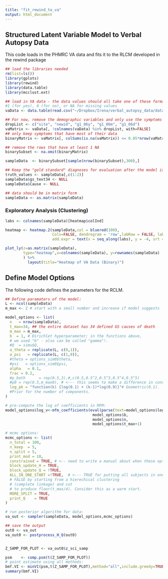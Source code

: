 ```yaml
---
title: "fit_rewind_to_va"
output: html_document
---
```


## Structured Latent Variable Model to Verbal Autopsy Data

This code loads in the PHMRC VA data and fits it to the RLCM developed in the rewind package 

```r
## load the libraries needed 
rm(list=ls())
library(gplots)
library(rewind)
library(data.table)
library(mcclust.ext)

```


```r
## load in VA data - the data values should all take one of these formats:
#1 (for yes), 0 (for no), or NA for missing values 
vaData <- data.table(read.csv("~/Dropbox/Irena/verbal_autopsy_data/data_freeze/datafreeze_07292019_binary.csv"))

## For now, remove the demographic variables and only use the symptoms 
dropList <- c("site", "newid", "g1_06y", "g1_06m", "g1_06d")
vaMatrix <- vaData[, !colnames(vaData) %in% dropList, with=FALSE]
## only keep symptoms that have most of their data 
binaryMatrix <- vaMatrix[, colSums(is.na(vaMatrix)) <= 0.05*nrow(vaMatrix),with=FALSE]

## remove the rows that have at least 1 NA 
binarySubset <- na.omit(binaryMatrix)

sampleData  <- binarySubset[sample(nrow(binarySubset),300),]

## Keep the "gold standard" diagnoses for evaluation after the model is done 
truth_values <- sampleData[,c(1:2)]
sampleData$gs_text34 <- NULL
sampleData$Cause <- NULL

## data should be in matrix form 
sampleData <- as.matrix(sampleData)

```
### Exploratory Analysis (Clustering)

```r

labs <- colnames(sampleData)[heatmap$colInd]

heatmap <- heatmap.2(sampleData,col = bluered(100),
                     Colv=FALSE, dendrogram = 'row',labRow = FALSE, labCol = "",
                     add.expr = text(x = seq_along(labs), y = -4, srt = 180, labels = labs, xpd = TRUE))

plot_ly(z=as.matrix(sampleData),
        type="heatmap",x=colnames(sampleData), y=rownames(sampleData)
        ) %>%
          layout(title="Heatmap of VA Data (Binary)")

```
## Define Model Options 

The following code defines the parameters for the RCLM. 

```r

## Define paramaters of the model: 
L <- ncol(sampleData)
m_max <- 2 # start with a small number and increase if model suggests 

model_options <- list(
  n   = nrow(sampleData),
  t_max=34, ## the entire dataset has 34 defined GS causes of death 
  m_max = m_max,
  b  = 1, # Dirichlet hyperparameter; in the functions above,
  # we used "b" - also can be called "gamma"!.
  #Q  = simu$Q,
  a_theta = replicate(L, c(9,1)),
  a_psi   = replicate(L, c(1,9)),
  #theta = options_sim0$theta,
  #psi   = options_sim0$psi,
  alpha   = 0.1,
  frac = 0.2,
  #p_both      = rep(0.5,3),#,c(0.5,0.5^2,0.5^3,0.5^4,0.5^5)
  #p0 = rep(0.5,m_max0), # <--- this seems to make a difference in convergence.
  log_pk = "function(k) {log(0.1) + (k-1)*log(0.9)}"# Geometric(0.1).
  #Prior for the number of components.
)

# pre-compute the log of coefficients in MFM:
model_options$log_v<-mfm_coefficients(eval(parse(text=model_options$log_pk)),
                                       model_options$b,
                                       model_options$n,
                                       model_options$t_max+1)

# mcmc options:
mcmc_options <- list(
  n_total = 100,
  n_keep  = 5,
  n_split = 5,
  print_mod = 10,
  constrained = TRUE, # <-- need to write a manual about when these options are okay.
  block_update_H = TRUE,
  block_update_Q = !TRUE,
  ALL_IN_ONE_START =!TRUE,  # <--- TRUE for putting all subjects in one cluster,
  # FALSE by starting from a hierechical clustering
  # (complete linkage) and cut
  # to produce floor(t_max/4). Consider this as a warm start.
  MORE_SPLIT = TRUE,
  print_Q    = TRUE
)

```

```r
# run posterior algorithm for data:
va_out <- sampler(sampleData, model_options,mcmc_options)

## save the output 
out0 <- va_out
va_out0 <- postprocess_H_Q(out0)


Z_SAMP_FOR_PLOT <- va_out0$z_sci_samp 

psm    <- comp.psm(t(Z_SAMP_FOR_PLOT))
# point estimate using all methods:
bmf.VI <- minVI(psm,t(Z_SAMP_FOR_PLOT),method="all",include.greedy=TRUE)
summary(bmf.VI)

```
